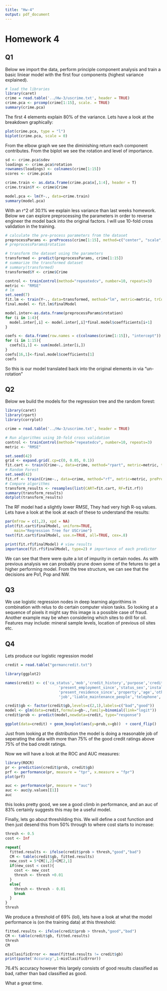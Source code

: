 ```yaml
---
title: "Hw-4"
output: pdf_document
---
```


# Homework 4

## Q1

Below we import the data, perform principle component analysis and train a basic liniear model with the first four components (highest variance explained).

```r
# load the libraries
library(caret)
crime = read.table('../Hw-3/uscrime.txt', header = TRUE)
crime.pca <- prcomp(crime[1:15], scale. = TRUE)
summary(crime.pca)
```
The first 4 elements explain 80% of the variance. Lets have a look at the breakdown graphically: 
```r
plot(crime.pca, type = "l")
biplot(crime.pca, scale = 0)
```
From the elbow graph we see the diminishing return each component contributes.
From the biplot we see the rotation and level of importance.
```r
sd <- crime.pca$sdev
loadings <- crime.pca$rotation
rownames(loadings) <- colnames(crime[1:15])
scores <- crime.pca$x

crime.train <- as.data.frame(crime.pca$x[,1:4], header = T)
crime.train$Y <- crime$Crime

model.pca <- lm(Y~., data=crime.train)
summary(model.pca)
```
With an r^2 of 30.1% we explain less variance than last weeks homework.
Below we can explore preprocessing the parameters in order to reverse engineer the model back into the original factors. I will use 10-fold cross validation in the training.
```r
# calculate the pre-process parameters from the dataset
preprocessParams <- preProcess(crime[1:15], method=c("center", "scale", "pca"), pcaComp = 4)
# preprocessParams$rotation

# transform the dataset using the parameters
transformed <- predict(preprocessParams, crime[1:15])
# summarize the transformed dataset
# summary(transformed)
transformed$Y <- crime$Crime

control <- trainControl(method="repeatedcv", number=10, repeats=3)
metric <- "RMSE"
# lm
set.seed(7)
fit.lm <- train(Y~., data=transformed, method="lm", metric=metric, trControl=control)
final.model <- fit.lm$finalModel

model.inter<-as.data.frame(preprocessParams$rotation)
for (i in 1:4){
  model.inter[,i] <- model.inter[,i]*final.model$coefficients[i+1]
}

coefs <- data.frame(row.names = c(colnames(crime[1:15]), "intercept"))
for (i in 1:15){
  coefs[i,1] <- sum(model.inter[i,])
}
coefs[16,1]<-final.model$coefficients[1]
coefs
```

So this is our model translated back into the original elements in via "un-rotation"

## Q2

Below we build the models for the regression tree and the random forest:
```r
library(caret)
library(rpart)
library(corrplot)

crime = read.table('../Hw-3/uscrime.txt', header = TRUE)

# Run algorithms using 10-fold cross validation
control <- trainControl(method="repeatedcv", number=10, repeats=3)
metric <- "RMSE"

set.seed(42)
grid <- expand.grid(.cp=c(0, 0.05, 0.1))
fit.cart <- train(Crime~., data=crime, method="rpart", metric=metric, tuneGrid=grid, preProc=c("center", "scale", "BoxCox"), trControl=control)
# Random Forest
set.seed(42)
fit.rf <- train(Crime~., data=crime, method="rf", metric=metric, preProc=c("BoxCox"), trControl=control)
# Compare algorithms
transform_results <- resamples(list(CART=fit.cart, RF=fit.rf))
summary(transform_results)
dotplot(transform_results)
```
The RF model had a slightly lower RMSE, They had very high R-sq values.
Lets have a look at the look at each of these to understand the results:
```r
par(mfrow = c(1,2), xpd = NA)
plot(fit.cart$finalModel, uniform=TRUE, 
    main="Regression Tree for USCrime")
text(fit.cart$finalModel, use.n=TRUE, all=TRUE, cex=.8)

print(fit.rf$finalModel) # view results 
importance(fit.rf$finalModel, type=2) # importance of each predictor
```
We can see that there were quite a lot of impurity in certain nodes. As with previous analysis we can probably prune down some of the fetures to get a higher performing model. From the tree structure, we can see that the decisions are Po1, Pop and NW.

## Q3

We use logistic regression nodes in deep learning algorithims in combination with relus to do certain computer vision tasks. So looking at a sequence of pixels it might say this image is a possible case of fraud. Another example may be when considering which sites to drill for oil. Features may include: mineral sample levels, location of previous oil sites etc.

## Q4

Lets produce our logistic regression model
```r
credit = read.table("germancredit.txt")

library(ggplot2)

names(credit) <- c('ca_status','mob','credit_history','purpose','credit_amount','savings',
                        'present_employment_since','status_sex','installment_rate_income','other_debtors',
                        'present_residence_since','property','age','other_installment','housing','existing_credits',
                        'job','liable_maintenance_people','telephone','foreign_worker','gb')

credit$gb <- factor(credit$gb,levels=c(2,1),labels=c("bad","good"))
model <- glm(data=credit,formula=gb~.,family=binomial(link="logit"))
credit$prob <- predict(model,newdata=credit, type="response")

ggplot(data=credit) + geom_boxplot(aes(y=prob,x=gb))  + coord_flip()
```
Just from looking at the distribution the model is doing a reasonable job of seperating the data with more than 75% of the good credit ratings above 75% of the bad credit ratings.

Now we will have a look at the ROC and AUC measures:
```r
library(ROCR)
pr <- prediction(credit$prob, credit$gb)
prf <- performance(pr, measure = "tpr", x.measure = "fpr")
plot(prf)

auc <- performance(pr, measure = "auc")
auc <- auc@y.values[[1]]
auc
```
this looks pretty good, we see a good climb in performance, and an auc of 83% certainly suggests this may be a useful model.

Finally, lets go about threshilding this. We will define a cost function and then just desend this from 50% through to where cost starts to increase:
```r
thresh <- 0.5
cost <- Inf 

repeat{
  fitted.results <- ifelse(credit$prob > thresh,"good","bad")
  CM <- table(credit$gb, fitted.results)
  new_cost = 5*CM[1,2]+CM[2,1]
  if(new_cost < cost){
    cost <- new_cost
    thresh <- thresh +0.01
  }
  else{
    thresh <- thresh - 0.01
    break
  }
}
thresh
```
We produce a threshold of 69% (lol), lets have a look at what the model performance is (on the training data) at this threshold:
```r
fitted.results <- ifelse(credit$prob > thresh,"good","bad")
CM <- table(credit$gb, fitted.results)
thresh
CM

misClasificError <- mean(fitted.results != credit$gb)
print(paste('Accuracy',1-misClasificError))
```

76.4% accuracy however this largely consists of good results classified as bad, rather than bad classified as good.

What a great time.